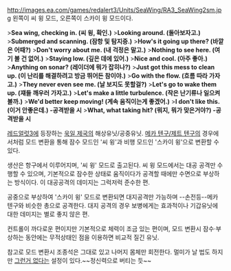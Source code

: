 http://images.ea.com/games/redalert3/Units/SeaWing/RA3_SeaWing2sm.jpg
왼쪽이 씨 윙 모드, 오른쪽이 스카이 윙 모드이다.

>'''Sea wing, checking in. (씨 윙, 확인.)'''
>'''Looking around. (돌아보자고.)'''
>'''Submerged and scanning. (잠항 및 탐지중.)'''
>'''How's it going up there? (바깥은 어때?)'''
>'''Don't worry about me. (내 걱정은 말고.)'''
>'''Nothing to see here. (여기 볼 건 없어.)'''
>'''Staying low. (깊은 데에 있어.)'''
>'''Nice and cool. (아주 좋아.)'''
>'''Anything on sonar? (레이더에 뭐가 잡히나?)'''
>'''Just got this mess to clean up. (이 난리를 해결하려고 방금 뛰어든 참이야.)'''
>'''Go with the flow. (흐름 따라 가자고.)'''
>'''They never even see me. (날 보지도 못할걸?)'''
>'''Let's go to wake them up. (쟤들 깨우러 가자고.)'''
>'''Let's make a little turbulence. (작은 난기류나 일으켜볼까.)'''
>'''We'd better keep moving! (계속 움직이는게 좋겠어.)'''
>'''I don't like this. (이거 안좋은데.) -공격받을 시'''
>'''What, what taking hit? (뭐지, 뭐가 맞은거야?) -공격받을 시'''

[[레드얼럿3]]에 등장하는 [[욱일 제국]]의 해상유닛/공중유닛. [[메카 텐구/제트 텐구]]의 경우에서처럼 모드 변환을 통해 잠수 모드인 '씨 윙'과 비행 모드인 '스카이 윙'으로 변환할 수 있다.

생산은 항구에서 이루어지며, '씨 윙' 모드로 출고된다. 씨 윙 모드에서는 대공 공격만 수행할 수 있으며, 기본적으로 잠수한 상태로 움직이다가 공격할 때에만 수면으로 부상하는 방식이다. 이 대공공격의 데미지는 그럭저럭 준수한 편.

공중으로 부상하여 '스카이 윙' 모드로 변환되면 대지공격만 가능하며 --손전등--메카 텐구와 비슷한 총으로 공격한다. 대지 공격의 경우 보병에게는 효과적이나 기갑유닛에 대한 데미지는 별로 좋지 않은 편.

컨트롤이 까다로운 편이지만 기본적으로 체력이 조금 있는 편이며, 모드 변환시 잠수·부상하는 동안에는 무적상태인 점을 이용하면 비교적 질긴 유닛.

참고로 모드 변환시 조종석은 그대로 있고 나머지 몸체만 회전한다. 멀미가 날 법도 하지만 [[그런거 없다]]는 설정이 있다.~~정신력으로 버티는 듯~~
